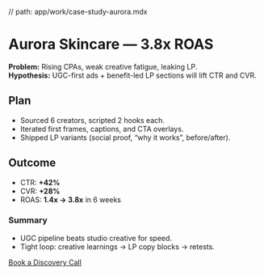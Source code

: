 // path: app/work/case-study-aurora.mdx

# Aurora Skincare — 3.8x ROAS

**Problem:** Rising CPAs, weak creative fatigue, leaking LP.  
**Hypothesis:** UGC-first ads + benefit-led LP sections will lift CTR and CVR.

## Plan
- Sourced 6 creators, scripted 2 hooks each.
- Iterated first frames, captions, and CTA overlays.
- Shipped LP variants (social proof, “why it works”, before/after).

## Outcome
- CTR: **+42%**
- CVR: **+28%**
- ROAS: **1.4x → 3.8x** in 6 weeks

### Summary
- UGC pipeline beats studio creative for speed.
- Tight loop: creative learnings → LP copy blocks → retests.

[Book a Discovery Call](/contact)
